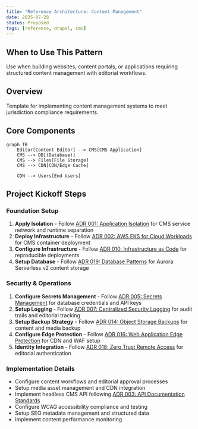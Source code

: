 ```yaml
---
title: "Reference Architecture: Content Management"
date: 2025-07-28
status: Proposed
tags: [reference, drupal, cms]
---
```


## When to Use This Pattern

Use when building websites, content portals, or applications requiring structured content management with editorial workflows.

## Overview

Template for implementing content management systems to meet jurisdiction compliance requirements.

## Core Components

```mermaid
graph TB
    Editor[Content Editor] --> CMS[CMS Application]
    CMS --> DB[(Database)]
    CMS --> Files[File Storage]
    CMS --> CDN[CDN/Edge Cache]
    
    CDN --> Users[End Users]
```

## Project Kickoff Steps

### Foundation Setup

1. **Apply Isolation** - Follow [ADR 001: Application Isolation](../security/001-isolation.qmd) for CMS service network and runtime separation
2. **Deploy Infrastructure** - Follow [ADR 002: AWS EKS for Cloud Workloads](../operations/002-workloads.qmd) for CMS container deployment
3. **Configure Infrastructure** - Follow [ADR 010: Infrastructure as Code](../operations/010-configmgmt.qmd) for reproducible deployments
4. **Setup Database** - Follow [ADR 019: Database Patterns](../operations/019-database-patterns.qmd) for Aurora Serverless v2 content storage

### Security & Operations

1. **Configure Secrets Management** - Follow [ADR 005: Secrets Management](../security/005-secrets-management.qmd) for database credentials and API keys
2. **Setup Logging** - Follow [ADR 007: Centralized Security Logging](../operations/007-logging.qmd) for audit trails and editorial tracking
3. **Setup Backup Strategy** - Follow [ADR 014: Object Storage Backups](../operations/014-object-backup.qmd) for content and media backup
4. **Configure Edge Protection** - Follow [ADR 016: Web Application Edge Protection](../security/016-edge-protection.qmd) for CDN and WAF setup
5. **Identity Integration** - Follow [ADR 018: Zero Trust Remote Access](../security/018-zero-trust-access.qmd) for editorial authentication

### Implementation Details

- Configure content workflows and editorial approval processes
- Setup media asset management and CDN integration
- Implement headless CMS API following [ADR 003: API Documentation Standards](../development/003-apis.qmd)
- Configure WCAG accessibility compliance and testing
- Setup SEO metadata management and structured data
- Implement content performance monitoring
